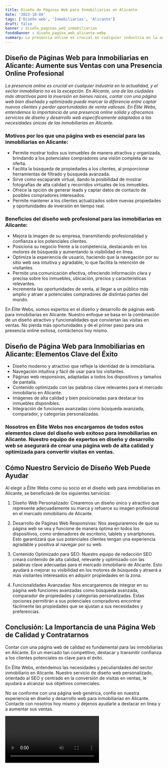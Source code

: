 ```yaml
---
title: Diseño de Páginas Web para Inmobiliarias en Alicante
date: '2023-10-04'
tags: ['Diseño web', 'Inmobiliarias', 'Alicante']
draft: false
banner : diseño_paginas_web_inmobiliarias
fondoBanner : diseño_pagina_web_alicante.webp
summary: La presencia online es crucial en cualquier industria en la actualidad, y el sector inmobiliario no es la excepción. En Alicante, una de las ciudades más atractivas para la inversión en bienes raíces, contar con una página web bien diseñada y optimizada puede marcar la diferencia entre captar nuevos clientes y perder oportunidades de venta valiosas. En Élite Webs, entendemos la importancia de una presencia online sólida y ofrecemos servicios de diseño y desarrollo web específicamente adaptados a las necesidades únicas de las inmobiliarias en Alicante.
---
```


## Diseño de Páginas Web para Inmobiliarias en Alicante: Aumente sus Ventas con una Presencia Online Profesional

*La presencia online es crucial en cualquier industria en la actualidad, y el sector inmobiliario no es la excepción. En Alicante, una de las ciudades más atractivas para la inversión en bienes raíces, contar con una página web bien diseñada y optimizada puede marcar la diferencia entre captar nuevos clientes y perder oportunidades de venta valiosas. En Élite Webs, entendemos la importancia de una presencia online sólida y ofrecemos servicios de diseño y desarrollo web específicamente adaptados a las necesidades únicas de las inmobiliarias en Alicante.*

### Motivos por los que una página web es esencial para las inmobiliarias en Alicante:

- Permite mostrar todos sus inmuebles de manera atractiva y organizada, brindando a los potenciales compradores una visión completa de su oferta.
- Facilita la búsqueda de propiedades a los clientes, al proporcionar herramientas de filtrado y búsqueda avanzada.
- Sirve como escaparate virtual, dando la posibilidad de mostrar fotografías de alta calidad y recorridos virtuales de los inmuebles.
- Ofrece la opción de generar leads y captar datos de contacto de posibles compradores interesados.
- Permite mantener a los clientes actualizados sobre nuevas propiedades y oportunidades de inversión en tiempo real.

### Beneficios del diseño web profesional para las inmobiliarias en Alicante:

- Mejora la imagen de su empresa, transmitiendo profesionalidad y confianza a los potenciales clientes.
- Posiciona su negocio frente a la competencia, destacando en los motores de búsqueda y aumentando la visibilidad en línea.
- Optimiza la experiencia de usuario, haciendo que la navegación por su sitio web sea intuitiva y agradable, lo que facilita la retención de visitantes.
- Permite una comunicación efectiva, ofreciendo información clara y precisa sobre los inmuebles, ubicación, precios y características relevantes.
- Incrementa las oportunidades de venta, al llegar a un público más amplio y atraer a potenciales compradores de distintas partes del mundo.

En Élite Webs, somos expertos en el diseño y desarrollo de páginas web para inmobiliarias en Alicante. Nuestro enfoque se basa en la combinación de un diseño atractivo y funcionalidades que conviertan las visitas en ventas. No pierda más oportunidades y dé el primer paso para una presencia online exitosa, contáctenos hoy mismo.

<GifSeo />

<Cta />

## Diseño de Página Web para Inmobiliarias en Alicante: Elementos Clave del Éxito

- Diseño moderno y atractivo que refleje la identidad de la inmobiliaria.
- Navegación intuitiva y fácil de usar para los visitantes.
- Páginas web responsivas, adaptadas a todos los dispositivos y tamaños de pantalla.
- Contenido optimizado con las palabras clave relevantes para el mercado inmobiliario en Alicante.
- Imágenes de alta calidad y bien posicionadas para destacar los inmuebles disponibles.
- Integración de funciones avanzadas como búsqueda avanzada, comparador, y categorías personalizadas.

### Nosotros en Élite Webs nos encargamos de todos estos elementos clave del diseño web exitoso para inmobiliarias en Alicante. Nuestro equipo de expertos en diseño y desarrollo web se asegurará de crear una página web de alta calidad y optimizada para convertir visitas en ventas.

## Cómo Nuestro Servicio de Diseño Web Puede Ayudar

Al elegir a Élite Webs como su socio en el diseño web para inmobiliarias en Alicante, se beneficiará de los siguientes servicios:

1. Diseño Web Personalizado: Crearemos un diseño único y atractivo que represente adecuadamente su marca y refuerce su imagen profesional en el mercado inmobiliario de Alicante.

2. Desarrollo de Páginas Web Responsivas: Nos aseguraremos de que su página web se vea y funcione de manera óptima en todos los dispositivos, como ordenadores de escritorio, tablets y smartphones. Esto garantizará que sus potenciales clientes tengan una experiencia agradable y positiva al navegar por su web.

3. Contenido Optimizado para SEO: Nuestro equipo de redacción SEO creará contenido de alta calidad, relevante y optimizado con las palabras clave adecuadas para el mercado inmobiliario de Alicante. Esto ayudará a mejorar su visibilidad en los motores de búsqueda y atraerá a más visitantes interesados en adquirir propiedades en la zona.

4. Funcionalidades Avanzadas: Nos encargaremos de integrar en su página web funciones avanzadas como búsqueda avanzada, comparador de propiedades y categorías personalizadas. Estas opciones permitirán a sus potenciales compradores encontrar fácilmente las propiedades que se ajustan a sus necesidades y preferencias.

## Conclusión: La Importancia de una Página Web de Calidad y Contratarnos

Contar con una página web de calidad es fundamental para las inmobiliarias en Alicante. En un mercado tan competitivo, destacar y transmitir confianza a los clientes potenciales es clave para el éxito.

En Élite Webs, entendemos las necesidades y peculiaridades del sector inmobiliario en Alicante. Nuestro servicio de diseño web personalizado, orientado al SEO y centrado en la conversión de visitas en ventas, le ayudará a alcanzar sus objetivos comerciales.

No se conforme con una página web genérica, confíe en nuestra experiencia en diseño y desarrollo web para inmobiliarias en Alicante. Contacte con nosotros hoy mismo y déjenos ayudarle a destacar en línea y a aumentar sus ventas.

<Video />

<CtaBot job='Inmobiliarias' city='Alicante'/>

<Gmaps query='Alicante+españa+maps' />